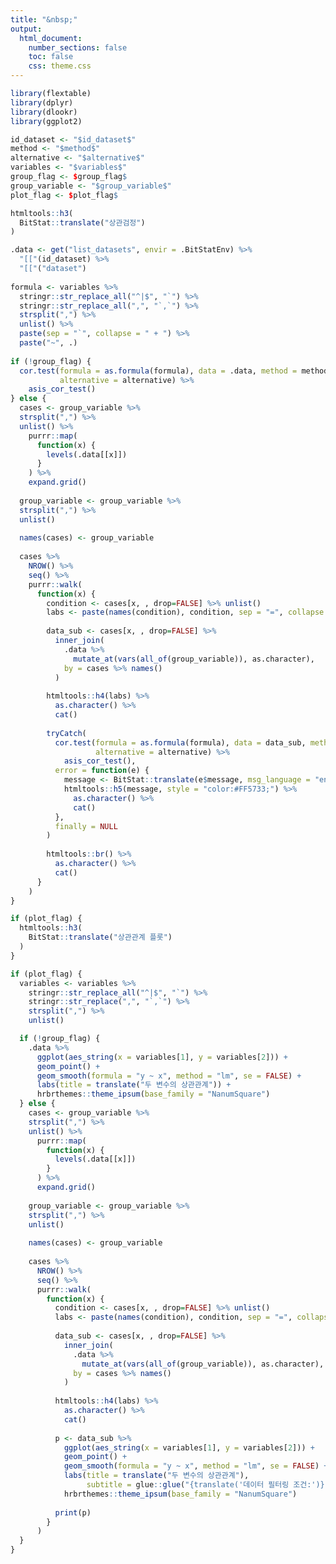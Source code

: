 ```yaml
---
title: "&nbsp;"
output: 
  html_document:
    number_sections: false
    toc: false    
    css: theme.css
---
```


```r
library(flextable)
library(dplyr)
library(dlookr)
library(ggplot2)

id_dataset <- "$id_dataset$"
method <- "$method$"
alternative <- "$alternative$"
variables <- "$variables$"
group_flag <- $group_flag$
group_variable <- "$group_variable$"
plot_flag <- $plot_flag$  
```

```r
htmltools::h3(
  BitStat::translate("상관검정")
)
```

```r
.data <- get("list_datasets", envir = .BitStatEnv) %>% 
  "[["(id_dataset) %>% 
  "[["("dataset")
  
formula <- variables %>% 
  stringr::str_replace_all("^|$", "`") %>% 
  stringr::str_replace_all(",", "`,`") %>% 
  strsplit(",") %>% 
  unlist() %>% 
  paste(sep = "`", collapse = " + ") %>% 
  paste("~", .)
  
if (!group_flag) {
  cor.test(formula = as.formula(formula), data = .data, method = method, 
           alternative = alternative) %>% 
    asis_cor_test()
} else {
  cases <- group_variable %>% 
  strsplit(",") %>% 
  unlist() %>% 
    purrr::map(
      function(x) {
        levels(.data[[x]])
      }
    ) %>% 
    expand.grid()
    
  group_variable <- group_variable %>% 
  strsplit(",") %>% 
  unlist()
    
  names(cases) <- group_variable
  
  cases %>% 
    NROW() %>% 
    seq() %>% 
    purrr::walk(
      function(x) {
        condition <- cases[x, , drop=FALSE] %>% unlist()
        labs <- paste(names(condition), condition, sep = "=", collapse = ", ")
          
        data_sub <- cases[x, , drop=FALSE] %>% 
          inner_join(
            .data %>% 
              mutate_at(vars(all_of(group_variable)), as.character),
            by = cases %>% names()
          ) 
        
        htmltools::h4(labs) %>% 
          as.character() %>% 
          cat()
        
        tryCatch(
          cor.test(formula = as.formula(formula), data = data_sub, method = method, 
                   alternative = alternative) %>% 
            asis_cor_test(),
          error = function(e) {
            message <- BitStat::translate(e$message, msg_language = "en")
            htmltools::h5(message, style = "color:#FF5733;") %>% 
              as.character() %>% 
              cat()
          },
          finally = NULL
        )
        
        htmltools::br() %>% 
          as.character() %>% 
          cat()
      }
    )
}
```

```r
if (plot_flag) {
  htmltools::h3(
    BitStat::translate("상관관계 플롯")
  )
}
```

```r
if (plot_flag) {
  variables <- variables %>% 
    stringr::str_replace_all("^|$", "`") %>% 
    stringr::str_replace(",", "`,`") %>% 
    strsplit(",") %>% 
    unlist()

  if (!group_flag) {
    .data %>% 
      ggplot(aes_string(x = variables[1], y = variables[2])) +
      geom_point() +
      geom_smooth(formula = "y ~ x", method = "lm", se = FALSE) +
      labs(title = translate("두 변수의 상관관계")) +
      hrbrthemes::theme_ipsum(base_family = "NanumSquare")
  } else {
    cases <- group_variable %>% 
    strsplit(",") %>% 
    unlist() %>% 
      purrr::map(
        function(x) {
          levels(.data[[x]])
        }
      ) %>% 
      expand.grid()
      
    group_variable <- group_variable %>% 
    strsplit(",") %>% 
    unlist()
      
    names(cases) <- group_variable
  
    cases %>% 
      NROW() %>% 
      seq() %>% 
      purrr::walk(
        function(x) {
          condition <- cases[x, , drop=FALSE] %>% unlist()
          labs <- paste(names(condition), condition, sep = "=", collapse = ", ")
            
          data_sub <- cases[x, , drop=FALSE] %>% 
            inner_join(
              .data %>% 
                mutate_at(vars(all_of(group_variable)), as.character),
              by = cases %>% names()
            ) 
          
          htmltools::h4(labs) %>% 
            as.character() %>% 
            cat()
          
          p <- data_sub %>% 
            ggplot(aes_string(x = variables[1], y = variables[2])) +
            geom_point() +
            geom_smooth(formula = "y ~ x", method = "lm", se = FALSE) +
            labs(title = translate("두 변수의 상관관계"),
                 subtitle = glue::glue("{translate('데이터 필터링 조건:')} {labs}")) +
            hrbrthemes::theme_ipsum(base_family = "NanumSquare")
          
          print(p)
        }
      )
  }
}  
```

